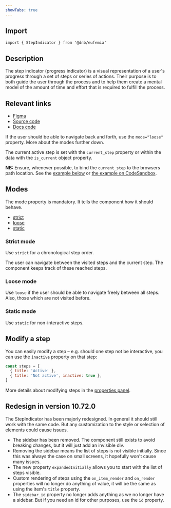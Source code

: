 ```yaml
---
showTabs: true
---
```


## Import

```tsx
import { StepIndicator } from '@dnb/eufemia'
```

## Description

The step indicator (progress indicator) is a visual representation of a user's progress through a set of steps or series of actions. Their purpose is to both guide the user through the process and to help them create a mental model of the amount of time and effort that is required to fulfill the process.

## Relevant links

- [Figma](https://www.figma.com/design/cdtwQD8IJ7pTeE45U148r1/%F0%9F%92%BB-Eufemia---Web?node-id=15878-71)
- [Source code](https://github.com/dnbexperience/eufemia/tree/main/packages/dnb-eufemia/src/components/step-indicator)
- [Docs code](https://github.com/dnbexperience/eufemia/tree/main/packages/dnb-design-system-portal/src/docs/uilib/components/step-indicator)

If the user should be able to navigate back and forth, use the `mode="loose"` property. More about the modes further down.

The current active step is set with the `current_step` property or within the data with the `is_current` object property.

**NB:** Ensure, whenever possible, to bind the `current_step` to the browsers path location. See the [example below](/uilib/components/step-indicator/#stepindicator-with-a-router) or [the example on CodeSandbox](https://codesandbox.io/s/eufemia-step-indicator-with-reach-router-mhu0bh?file=/src/App.tsx).

## Modes

The mode property is mandatory. It tells the component how it should behave.

- [strict](/uilib/components/step-indicator#strict-mode)
- [loose](/uilib/components/step-indicator#loose-mode)
- [static](/uilib/components/step-indicator#static-mode)

### Strict mode

Use `strict` for a chronological step order.

The user can navigate between the visited steps and the current step. The component keeps track of these reached steps.

### Loose mode

Use `loose` if the user should be able to navigate freely between all steps. Also, those which are not visited before.

### Static mode

Use `static` for non-interactive steps.

## Modify a step

You can easily modify a step – e.g. should one step not be interactive, you can use the `inactive` property on that step:

```js
const steps = [
  { title: 'Active' },
  { title: 'Not active', inactive: true },
]
```

More details about modifying steps in the [properties panel](/uilib/components/step-indicator/properties#steps-parameters).

## Redesign in version 10.72.0

The StepIndicator has been majorly redesigned. In general it should still work with the same code. But any customization to the style or selection of elements could cause issues.

- The sidebar has been removed. The component still exists to avoid breaking changes, but it will just add an invisible div.
- Removing the sidebar means the list of steps is not visible initially. Since this was always the case on small screens, it hopefully won't cause many issues.
- The new property `expandedInitially` allows you to start with the list of steps visible.
- Custom rendering of steps using the `on_item_render` and `on_render` properties will no longer do anything of value, it will be the same as using the item's `title` property.
- The `sidebar_id` property no longer adds anything as we no longer have a sidebar. But if you need an id for other purposes, use the `id` property.
